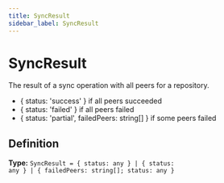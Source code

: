 ```yaml
---
title: SyncResult
sidebar_label: SyncResult
---
```


# SyncResult

The result of a sync operation with all peers for a repository.

- \{ status: 'success' \} if all peers succeeded
- \{ status: 'failed' \} if all peers failed
- \{ status: 'partial', failedPeers: string[] \} if some peers failed

## Definition

**Type:** <code>SyncResult = &#123; status: any &#125; | &#123; status: any &#125; | &#123; failedPeers: string[]; status: any &#125;</code>

